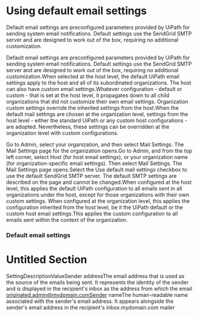﻿# Using default email settings

Default email settings are preconfigured parameters provided by UiPath for sending system email notifications. Default settings use the SendGrid SMTP server and are designed to work out of the box, requiring no additional customization.

Default email settings are preconfigured parameters provided by UiPath for sending system email notifications. Default settings use the SendGrid SMTP server and are designed to work out of the box, requiring no additional customization.When selected at the host level, the default UiPath email settings apply to the host and all of its subordinated organizations. The host can also have custom email settings.Whatever configuration - default or custom - that is set at the host level, it propagates down to all child organizations that did not customize their own email settings. Organization custom settings override the inherited settings from the host.When the default mail settings are chosen at the organization level, settings from the host level - either the standard UiPath or any custom host configurations - are adopted. Nevertheless, these settings can be overridden at the organization level with custom configurations.

Go to Admin, select your organization, and then select Mail Settings. The Mail Settings page for the organization opens.Go to Admin, and from the top left corner, select Host (for host email settings), or your organization name (for organization-specific email settings). Then select Mail Settings. The Mail Settings page opens.Select the Use default mail settings checkbox to use the default SendGrid SMTP server. The default SMTP settings are described on the page and cannot be changed.When configured at the host level, this applies the default UiPath configuration to all emails sent in all organizations under the host, except for those organizations with their own custom settings. When configured at the organization level, this applies the configuration inherited from the host level, be it the UiPath default or the custom host email settings.This applies the custom configuration to all emails sent within the context of the organization.

### Default email settings

# Untitled Section

SettingDescriptionValueSender addressThe email address that is used as the source of the emails being sent. It represents the identity of the sender and is displayed in the recipient's inbox as the address from which the email originated.admin@mydomain.comSender nameThe human-readable name associated with the sender's email address. It appears alongside the sender's email address in the recipient's inbox.mydomain.com mailer

